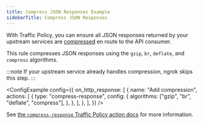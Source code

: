 ```yaml
---
title: Compress JSON Responses Example
sidebarTitle: Compress JSON Responses
---
```



With Traffic Policy, you can ensure all JSON responses returned by your upstream services are [compressed](/traffic-policy/actions/compress-response.mdx) en route to the API consumer.

This rule compresses JSON responses using the `gzip`, `br`, `deflate`, and `compress` algorithms.

:::note
If your upstream service already handles compression, ngrok skips this step.
:::

<ConfigExample
	config={{
		on_http_response: [
			{
				name: "Add compression",
				actions: [
					{
						type: "compress-response",
						config: {
							algorithms: ["gzip", "br", "deflate", "compress"],
						},
					},
				],
			},
		],
	}}
/>

See [the `compress-response` Traffic Policy action docs](/traffic-policy/actions/compress-response/) for more information.
